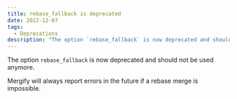 ```yaml
---
title: rebase_fallback is deprecated
date: 2022-12-07
tags:
  - Deprecations
description: "The option `rebase_fallback` is now deprecated and should not be used anymore."
---
```


The option `rebase_fallback` is now deprecated and should not be used anymore.

Mergify will always report errors in the future if a rebase merge is impossible.
